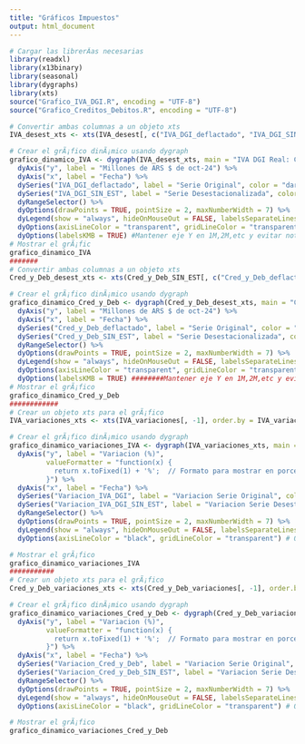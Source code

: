 ---
title: "Gráficos Impuestos"
output: html_document
---

```{r setup, include=FALSE}
# Cargar las librerÃ­as necesarias
library(readxl)
library(x13binary)
library(seasonal)
library(dygraphs)
library(xts)
source("Grafico_IVA_DGI.R", encoding = "UTF-8")
source("Grafico_Creditos_Debitos.R", encoding = "UTF-8")
```





```{r, echo=FALSE}
# Convertir ambas columnas a un objeto xts
IVA_desest_xts <- xts(IVA_desest[, c("IVA_DGI_deflactado", "IVA_DGI_SIN_EST")], order.by = IVA_desest$Fecha)

# Crear el grÃ¡fico dinÃ¡mico usando dygraph
grafico_dinamico_IVA <- dygraph(IVA_desest_xts, main = "IVA DGI Real: Con y Sin Estacionalidad") %>%
  dyAxis("y", label = "Millones de ARS $ de oct-24") %>%
  dyAxis("x", label = "Fecha") %>%
  dySeries("IVA_DGI_deflactado", label = "Serie Original", color = "darkblue", strokeWidth = 2) %>%
  dySeries("IVA_DGI_SIN_EST", label = "Serie Desestacionalizada", color = "red", strokePattern = "dashed", strokeWidth = 2) %>%
  dyRangeSelector() %>%
  dyOptions(drawPoints = TRUE, pointSize = 2, maxNumberWidth = 7) %>%
  dyLegend(show = "always", hideOnMouseOut = FALSE, labelsSeparateLines = TRUE) %>%  # Leyenda siempre visible
  dyOptions(axisLineColor = "transparent", gridLineColor = "transparent") %>% # Ocultar lÃ­neas de la cuadrÃ­cula
  dyOptions(labelsKMB = TRUE) #Mantener eje Y en 1M,2M,etc y evitar notacion cientifica
# Mostrar el grÃ¡fic
grafico_dinamico_IVA
#######
# Convertir ambas columnas a un objeto xts
Cred_y_Deb_desest_xts <- xts(Cred_y_Deb_SIN_EST[, c("Cred_y_Deb_deflactado", "Cred_y_Deb_SIN_EST")], order.by = Cred_y_Deb_SIN_EST$Fecha)

# Crear el grÃ¡fico dinÃ¡mico usando dygraph
grafico_dinamico_Cred_y_Deb <- dygraph(Cred_y_Deb_desest_xts, main = "Creditos y Debitos Real: Con y Sin Estacionalidad") %>%
  dyAxis("y", label = "Millones de ARS $ de oct-24") %>%
  dyAxis("x", label = "Fecha") %>%
  dySeries("Cred_y_Deb_deflactado", label = "Serie Original", color = "#00BFFF", strokeWidth = 2) %>%
  dySeries("Cred_y_Deb_SIN_EST", label = "Serie Desestacionalizada", color = "darkorange", strokePattern = "dashed", strokeWidth = 2) %>%
  dyRangeSelector() %>%
  dyOptions(drawPoints = TRUE, pointSize = 2, maxNumberWidth = 7) %>%
  dyLegend(show = "always", hideOnMouseOut = FALSE, labelsSeparateLines = TRUE) %>%  # Leyenda siempre visible
  dyOptions(axisLineColor = "transparent", gridLineColor = "transparent") %>% # Ocultar lÃ­neas de la cuadrÃ­cula
  dyOptions(labelsKMB = TRUE) ########Mantener eje Y en 1M,2M,etc y evitar notacion cientifica!!!!
# Mostrar el grÃ¡fico
grafico_dinamico_Cred_y_Deb
############
# Crear un objeto xts para el grÃ¡fico
IVA_variaciones_xts <- xts(IVA_variaciones[, -1], order.by = IVA_variaciones$Fecha)

# Crear el grÃ¡fico dinÃ¡mico usando dygraph
grafico_dinamico_variaciones_IVA <- dygraph(IVA_variaciones_xts, main = "IVA DGI: variacion real MoM") %>%
  dyAxis("y", label = "Variacion (%)", 
         valueFormatter = "function(x) {
           return x.toFixed(1) + '%';  // Formato para mostrar en porcentaje
         }") %>%
  dyAxis("x", label = "Fecha") %>%
  dySeries("Variacion_IVA_DGI", label = "Variacion Serie Original", color = "darkblue", strokeWidth = 2) %>%
  dySeries("Variacion_IVA_DGI_SIN_EST", label = "Variacion Serie Desestacionalizada", color = "red", strokePattern = "dashed", strokeWidth = 2) %>%
  dyRangeSelector() %>%
  dyOptions(drawPoints = TRUE, pointSize = 2, maxNumberWidth = 7) %>%
  dyLegend(show = "always", hideOnMouseOut = FALSE, labelsSeparateLines = TRUE) %>%  # Leyenda siempre visible
  dyOptions(axisLineColor = "black", gridLineColor = "transparent") # Ocultar lÃ­neas de la cuadrÃ­cula

# Mostrar el grÃ¡fico
grafico_dinamico_variaciones_IVA
###########
# Crear un objeto xts para el grÃ¡fico
Cred_y_Deb_variaciones_xts <- xts(Cred_y_Deb_variaciones[, -1], order.by = Cred_y_Deb_variaciones$Fecha)

# Crear el grÃ¡fico dinÃ¡mico usando dygraph
grafico_dinamico_variaciones_Cred_y_Deb <- dygraph(Cred_y_Deb_variaciones_xts, main = "Creditos y Debitos variacion real MoM") %>%
  dyAxis("y", label = "Variacion (%)", 
         valueFormatter = "function(x) {
           return x.toFixed(1) + '%';  // Formato para mostrar en porcentaje
         }") %>%
  dyAxis("x", label = "Fecha") %>%
  dySeries("Variacion_Cred_y_Deb", label = "Variacion Serie Original", color = "#00BFFF", strokeWidth = 2) %>%
  dySeries("Variacion_Cred_y_Deb_SIN_EST", label = "Variacion Serie Desestacionalizada", color = "darkorange", strokePattern = "dashed", strokeWidth = 2) %>%
  dyRangeSelector() %>%
  dyOptions(drawPoints = TRUE, pointSize = 2, maxNumberWidth = 7) %>%
  dyLegend(show = "always", hideOnMouseOut = FALSE, labelsSeparateLines = TRUE) %>%  # Leyenda siempre visible
  dyOptions(axisLineColor = "black", gridLineColor = "transparent") # Ocultar lÃ­neas de la cuadrÃ­cula

# Mostrar el grÃ¡fico
grafico_dinamico_variaciones_Cred_y_Deb

```



